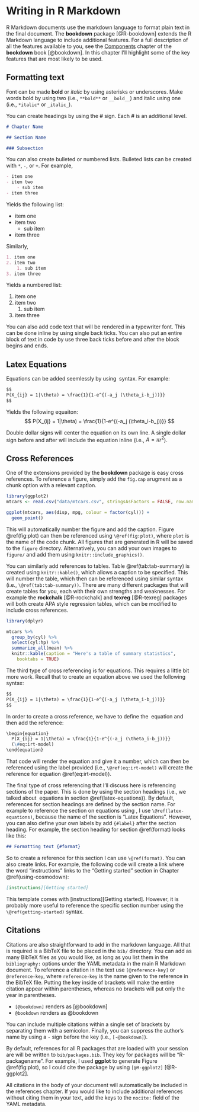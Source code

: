 # Writing in R Markdown

R Markdown documents use the markdown language to format plain text in the final document. The **bookdown** package [@R-bookdown] extends the R Markdown language to include additional features. For a full description of all the features available to you, see the [Components](https://bookdown.org/yihui/bookdown/components.html) chapter of the **bookdown** book [@bookdown]. In this chapter I'll highlight some of the key features that are most likely to be used.

## Formatting text {#format}

Font can be made **bold** or *italic* by using asterisks or underscores. Make words bold by using two (i.e., `**bold**` or `__bold__`) and italic using one (i.e., `*italic*` or `_italic_`).

You can create headings by using the # sign. Each # is an additional level.

```markdown
# Chapter Name

## Section Name

### Subsection
```

You can also create bulleted or numbered lists. Bulleted lists can be created with `*`, `-`, or `+`. For example,

```markdown
- item one
- item two
    - sub item
- item three
```

Yields the following list:

- item one
- item two
    - sub item
- item three

Similarly, 

```markdown
1. item one
2. item two
    1. sub item
3. item three
```

Yields a numbered list:

1. item one
2. item two
    1. sub item
3. item three

You can also add code text that will be rendered in a typewriter font. This can be done inline by using single back ticks. You can also put an entire block of text in code by use three back ticks before and after the block begins and ends.

## Latex Equations

Equations can be added seemlessly by using \LaTeX\ syntax. For example:

```markdown
$$
P(X_{ij} = 1|\theta) = \frac{1}{1-e^{(-a_j (\theta_i-b_j))}}
$$
```

Yields the following equaiton:
$$
P(X_{ij} = 1|\theta) = \frac{1}{1-e^{(-a_j (\theta_i-b_j))}}
$$

Double dollar signs will center the equation on its own line. A single dollar sign before and after will include the equation inline (i.e., $A = \pi r^2$).

## Cross References

One of the extensions provided by the **bookdown** package is easy cross references. To reference a figure, simply add the `fig.cap` arugment as a chunk option with a relevant caption. 

```r
library(ggplot2)
mtcars <- read.csv("data/mtcars.csv", stringsAsFactors = FALSE, row.names = 1)

ggplot(mtcars, aes(disp, mpg, colour = factor(cyl))) + 
  geom_point()
```

This will automatically number the figure and add the caption. Figure \@ref(fig:plot) can then be referenced using `\@ref(fig:plot)`, where `plot` is the name of the code chunk. All figures that are generated in R will be saved to the `figure` directory. Alternatively, you can add your own images to `figure/` and add them using `knitr::include_graphics()`.

You can similarly add references to tables. Table \@ref(tab:tab-summary) is created using `knitr::kable()`, which allows a caption to be specified. This will number the table, which then can be referenced using similar syntax (i.e., `\@ref(tab:tab-summary))`. There are many different packages that will create tables for you, each with their own strengths and weaknesses. For example the **rockchalk** [@R-rockchalk] and **texreg** [@R-texreg] packages will both create APA style regression tables, which can be modified to include cross references.

```r
library(dplyr)

mtcars %>%
  group_by(cyl) %>%
  select(cyl:hp) %>%
  summarize_all(mean) %>%
  knitr::kable(caption = "Here's a table of summary statistics",
    booktabs = TRUE)
```

The third type of cross referencing is for equations. This requires a little bit more work. Recall that to create an equation above we used the following syntax:

```markdown
$$
P(X_{ij} = 1|\theta) = \frac{1}{1-e^{(-a_j (\theta_i-b_j))}}
$$
```

In order to create a cross reference, we have to define the \LaTeX\ equation and then add the reference:

```markdown
\begin{equation}
  P(X_{ij} = 1|\theta) = \frac{1}{1-e^{(-a_j (\theta_i-b_j))}}
  (\#eq:irt-model)
\end{equation}
```

\begin{equation}
  P(X_{ij} = 1|\theta) = \frac{1}{1-e^{(-a_j (\theta_i-b_j))}}
  (\#eq:irt-model)
\end{equation}

That code will render the equation and give it a number, which can then be referenced using the label provided (i.e., `\@ref(eq:irt-model)` will create the reference for equation \@ref(eq:irt-model)).

The final type of cross referencing that I'll discuss here is referencing sections of the paper. This is done by using the section headings (i.e., we talked about \LaTeX\ equations in section \@ref(latex-equations)). By default, references for section headings are defined by the section name. For example to reference the section on equations using \LaTeX, I use `\@ref(latex-equations)`, because the name of the section is "Latex Equations". However, you can also define your own labels by add `{#label}` after the section heading. For example, the section heading for section \@ref(format) looks like this:

```markdown
## Formatting text {#format}
```

So to create a reference for this section I can use `\@ref(format)`. You can also create links. For example, the following code will create a link where the word "instructions" links to the "Getting started" section in Chapter \@ref(using-cosmodown):

```markdown
[instructions][Getting started]
```

This template comes with [instructions][Getting started]. However, it is probably more useful to reference the specific section number using the `\@ref(getting-started)` syntax.

## Citations

Citations are also straightforward to add in the markdown language. All that is required is a BibTeX file to be placed in the `bib/` directory. You can add as many BibTeX files as you would like, as long as you list them in the `bibliography:` options under the YAML metadata in the main R Markdown document. To reference a citation in the text use `[@reference-key]` or `@reference-key`, where `reference-key` is the name given to the reference in the BibTeX file. Putting the key inside of brackets will make the entire citation appear within parentheses, whereas no brackets will put only the year in parentheses.

* `[@bookdown]` renders as [@bookdown]
* `@bookdown` renders as @bookdown

You can include multiple citations within a single set of brackets by separating them with a semicolon. Finally, you can suppress the author's name by using a `-` sign before the key (i.e., `[-@bookdown]`).

By default, references for all R packages that are loaded with your session are will be written to `bib/packages.bib`. They key for packages will be "R-packagename". For example, I used **ggplot** to generate Figure \@ref(fig:plot), so I could cite the package by using `[@R-ggplot2]` [@R-ggplot2].

All citations in the body of your document will automatically be included in the references chapter. If you would like to include additional references without citing them in your text, add the keys to the `nocite:` field of the YAML metadata.
